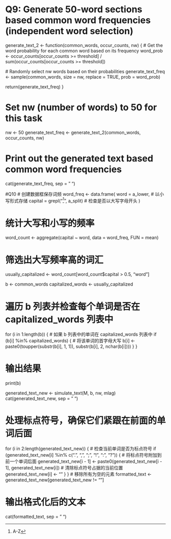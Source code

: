 # Q9: Generate 50-word sections based common word frequencies (independent word selection)
generate_text_2 <- function(common_words, occur_counts, nw) {
  # Get the word probability for each common word based on its frequency
  word_prob <- occur_counts[occur_counts >= threshold] / sum(occur_counts[occur_counts >= threshold])
  
  # Randomly select nw words based on their probabilities
  generate_text_freq <- sample(common_words, size = nw, replace = TRUE, prob = word_prob)
  
  return(generate_text_freq)
}

# Set nw (number of words) to 50 for this task
nw <- 50
generate_text_freq <- generate_text_2(common_words, occur_counts, nw)

# Print out the generated text based common word frequencies
cat(generate_text_freq, sep = " ")

#Q10
# 创建数据框保存词频
word_freq <- data.frame(
  word = a_lower,  # 以小写形式存储
  capital = grepl("^[A-Z]", a_split)  # 检查是否以大写字母开头
)

# 统计大写和小写的频率
word_count <- aggregate(capital ~ word, data = word_freq, FUN = mean)

# 筛选出大写频率高的词汇
usually_capitalized <- word_count[word_count$capital > 0.5, "word"]

b <- common_words
capitalized_words <- usually_capitalized

# 遍历 b 列表并检查每个单词是否在 capitalized_words 列表中
for (i in 1:length(b)) {
  # 如果 b 列表中的单词在 capitalized_words 列表中
  if (b[i] %in% capitalized_words) {
    # 将该单词的首字母大写
    b[i] <- paste0(toupper(substr(b[i], 1, 1)), substr(b[i], 2, nchar(b[i])))
  }
}

# 输出结果
print(b)

generated_text_new <- simulate_text(M, b, nw, mlag)
cat(generated_text_new, sep = " ")

# 处理标点符号，确保它们紧跟在前面的单词后面
for (i in 2:length(generated_text_new)) {
  # 检查当前单词是否为标点符号
  if (generated_text_new[i] %in% c(".", ",", ";", "!", ":", "?")) {
    # 将标点符号附加到前一个单词后面
    generated_text_new[i - 1] <- paste0(generated_text_new[i - 1], generated_text_new[i])
    # 清除标点符号占据的当前位置
    generated_text_new[i] <- ""
  }
}
# 移除所有为空的元素
formatted_text <- generated_text_new[generated_text_new != ""]


# 输出格式化后的文本
cat(formatted_text, sep = " ")